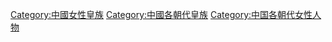 [[Category:中國女性皇族|Category:中國女性皇族]]
[[Category:中國各朝代皇族|Category:中國各朝代皇族]]
[[Category:中国各朝代女性人物|Category:中国各朝代女性人物]]